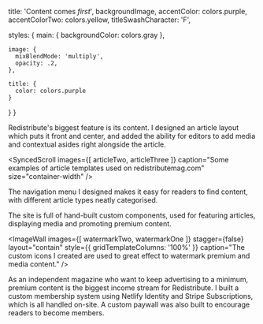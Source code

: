 



  title: 'Content comes _first_',
  backgroundImage,
  accentColor: colors.purple,
  accentColorTwo: colors.yellow,
  titleSwashCharacter: 'F',

  styles: {
    main: {
      backgroundColor: colors.gray
    },

    image: {
      mixBlendMode: 'multiply',
      opacity: .2,
    },

    title: {
      color: colors.purple
    }
  }
}

Redistribute's biggest feature is its content. I designed an article layout which puts it front and center, and added the ability for editors to add media and contextual asides right alongside the article.

<SyncedScroll
  images={[
    articleTwo,
    articleThree
  ]}
  caption="Some examples of article templates used on redistributemag.com"
  size="container-width"
/>

The navigation menu I designed makes it easy for readers to find content, with different article types neatly categorised.

<ContentImage
  src={nav}
  alt="The main navigation on redistributemag.com"
/>

The site is full of hand-built custom components, used for featuring articles, displaying media and promoting premium content.

<ImageWall
  images={[
    watermarkTwo,
    watermarkOne
  ]}
  stagger={false}
  layout="contain"
  style={{ gridTemplateColumns: '100%' }}
  caption="The custom icons I created are used to great effect to watermark premium and media content."
/>

As an independent magazine who want to keep advertising to a minimum, premium content is the biggest income stream for Redistribute. I built a custom membership system using Netlify Identity and Stripe Subscriptions, which is all handled on-site. A custom paywall was also built to encourage readers to become members.

<ContentImage
  src={watermarkThree}
  alt="Membership call to action component."
/>

<ContentImage
  src={paywall}
  alt="The paywall as it appears to non-members."
/>
